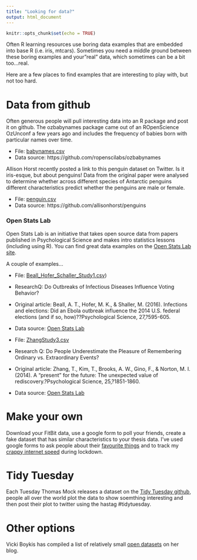 ```yaml
---
title: "Looking for data?"
output: html_document
---
```


```r
knitr::opts_chunk$set(echo = TRUE)
```


Often R learning resources use boring data examples that are embedded into base R (i.e. iris, mtcars). Sometimes you need a middle ground between these boring examples and your"real" data, which sometimes can be a bit too...real. 

Here are a few places to find examples that are interesting to play with, but not too hard.

# Data from github

Often generous people will pull interesting data into an R package and post it on github. The ozbabynames package came out of an ROpenScience OzUnconf a few years ago and includes the frequency of babies born with particular names over time. 

- File: [babynames.csv](/data/babynames.csv)
- Data source: https://github.com/ropenscilabs/ozbabynames

Allison Horst recently posted a link to this penguin dataset on Twitter. Is it iris-esque, but about penguins! Data from the original paper were analysed to determine whether across different species of Antarctic penguins different characteristics predict whether the penguins are male or female. 

- File: [penguin.csv](/data/penguins.csv)
- Data source: https://github.com/allisonhorst/penguins


### Open Stats Lab

Open Stats Lab is an initiative that takes open source data from papers published in Psychological Science and makes intro statistics lessons (including using R). You can find great data examples on the [Open Stats Lab site](https://sites.trinity.edu/osl/data-sets-and-activities). 

A couple of examples...

- File: [Beall_Hofer_Schaller_Study1.csv](/data/Beall_Hofer_Schaller_Study1.csv))
- ResearchQ: Do Outbreaks of Infectious Diseases Influence Voting Behavior?
- Original article: Beall, A. T., Hofer, M. K., & Shaller, M. (2016). Infections and elections: Did an Ebola outbreak influence the 2014 U.S. federal elections (and if so, how)??Psychological Science, 27,?595-605.
- Data source: [Open Stats Lab](https://sites.trinity.edu/osl/data-sets-and-activities/correlation-activities)

- File: [ZhangStudy3.csv](/data/ZhangStudy3.csv)
- Research Q: Do People Underestimate the Pleasure of Remembering Ordinary vs. Extraordinary Events?
- Original article: Zhang, T., Kim, T., Brooks, A. W., Gino, F., & Norton, M. I. (2014). A "present" for the future: The unexpected value of rediscovery.?Psychological Science, 25,?1851-1860. 
- Data source: [Open Stats Lab](https://sites.trinity.edu/osl/data-sets-and-activities/factorial-anova-activities)

# Make your own

Download your FitBit data, use a google form to poll your friends, create a fake dataset that has similar characteristics to your thesis data. I've used google forms to ask people about their [favourite things](/data/my_favourite_things.csv) and to track my [crappy internet speed](/data/crappy_internet.csv) during lockdown.

# Tidy Tuesday 

Each Tuesday Thomas Mock releases a dataset on the [Tidy Tuesday github](https://github.com/rfordatascience/tidytuesday), people all over the world plot the data to show soemthing interesting and then post their plot to twitter using the hastag #tidytuesday. 


# Other options

Vicki Boykis has compiled a list of relatively small [open datasets](http://veekaybee.github.io/2018/07/23/small-datasets/) on her blog. 


